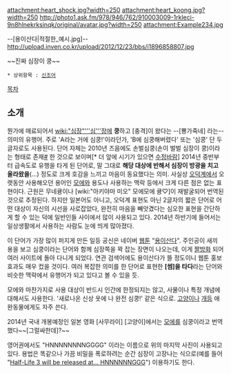 attachment:heart_shock.jpg?width=250
attachment:heart_koong.jpg?width=250
http://photo1.ask.fm/978/946/762/910003009-1rkleci-9n8hlnekrksinqk/original/avatar.jpg?width=250
attachment:Example234.jpg

--[용이산다|적절한_예시.jpg]--
http://upload.inven.co.kr/upload/2012/12/23/bbs/i1896858807.jpg

~~진짜 심장이 쿵~~

 * 상위항목 : [[신조어]]

[[목차]]

== 소개 ==
뭔가에 매료되어서 [[wiki:"심장"'''심'''장]]에 '''쿵'''하고 [충격]이 왔다는 --[뿅가죽네] 라는-- 의미의 유행어. 주로 'A라는 거에 심쿵!'이라던가, 'B에 심쿵해버렸다' 또는 '심쿵' 단 두글자로도 사용된다. 단어 자체는 2010년 즈음에도 손벌심쿵(손이 벌벌 심장이 쿵)이라는 형태로 존재[http://tenasia.hankyung.com/archives/3347 #] 한 것으로 보이며[* 더 앞에 시기가 있으면 [[수정바람]]] 2014년 중반부터 급속도로 유행을 타게 된 단어로, 말 그대로 '''해당 대상에 반해서 심장이 방광을 치고 올라왔을'''(...) 정도로 크게 호감을 느끼고 마음이 동요했다는 의미. 사실상 [[오덕]]계에서 오랫동안 사용해오던 용어인 [[모에]]와 용도나 사용하는 맥락 등에서 크게 다른 점은 없는 표현이다.  근원은 무네큥이나 [wiki:"아키야마 미오" 모에모에 큥♡]이 재발굴되어 번역된것으로 추정된다. 하지만 일본어도 아니고, 오덕계 표현도 아닌 2글자의 짧은 단어로 어떤 대상이 자신의 시선을 사로잡았다, 완전히 마음을 빼앗겼다는 심오한 표현을 간단하게 할 수 있는 덕에 일반인들 사이에서 많이 사용되고 있다. 2014년 하반기에 들어서는 일상생활에서 사용하는 사람도 눈에 띄게 많아졌다.

이 단어가 가장 많이 퍼지게 만든 일등 공신은 네이버 [[웹툰]] "[[용이산다]]". 주인공이 새끼 용을 보고 심쿵이라는 단어와 함께 심장쪽을 꽉 잡는 장면이 나오는데, 이게 [[짤방]]화 되어 여러 사이트에 돌아 다니게 되었다. 연관 검색어에도 용이산다가 뜰 정도이니 웹툰 홍보 효과도 매우 컸을 것이다. 여러 복잡한 의미를 한 단어로 표현한 '''[썸]을 타다'''라는 단어와 비슷한 맥락에서 유행어가 되고 있다고 볼 수 있을 듯.

모에와 마찬가지로 사용 대상이 반드시 인간에 한정되지는 않고, 사물이나 특정 개념에 대해서도 사용한다. '새로나온 신상 옷에 나 완전 심쿵!' 같은 식으로. [[고양이]]나 [[개]]등 애완동물에게도 자주 쓴다.

2014년 국내 개봉예정인 일본 영화 [사무라이] [고양이]에서는 [[모에]]를 심쿵이라고 번역했다~~[그럴싸한데]?~~

영어권에서도 "HNNNNNNNNGGGG" 이라는 이름으로 위의 마지막 사진이 사용되고 있다. 용법은 똑같으나 가끔 비밀을 폭로하려는 순간 심장이 고장나는 식으로(예를 들어 "[[밸브 코퍼레이션|Half-Life 3 will be released at... HNNNNNNGGG]]") 이용하기도 한다.

